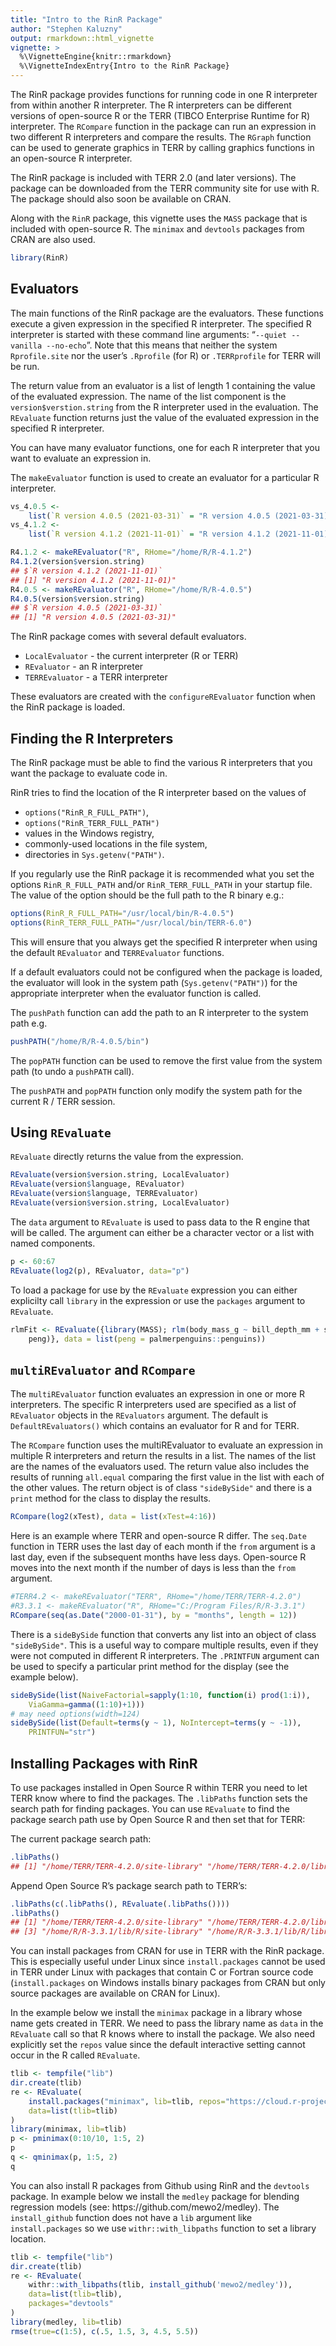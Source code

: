 ```yaml
---
title: "Intro to the RinR Package"
author: "Stephen Kaluzny"
output: rmarkdown::html_vignette
vignette: >
  %\VignetteEngine{knitr::rmarkdown}
  %\VignetteIndexEntry{Intro to the RinR Package}
---
```


<!--
Copyright 2021. TIBCO Software Inc.
This file is subject to the license terms contained
in the license file that is distributed with this file.
-->

The RinR package provides functions for running code in one R interpreter
from within another R interpreter.
The R interpreters can be different versions of open-source R
or the TERR (TIBCO Enterprise Runtime for R) interpreter.
The `RCompare` function in the package can run an expression in two different
R interpreters and compare the results.
The `RGraph` function can be used to generate graphics in TERR
by calling graphics functions in an open-source R interpreter.

The RinR package is included with TERR 2.0 (and later versions).
The package can be downloaded from the TERR community site for
use with R.
The package should also soon be available on CRAN.

Along with the `RinR` package, this vignette uses the `MASS` package that is
included with open-source R.
The `minimax` and `devtools` packages from CRAN are also used.

```r
library(RinR)
```

## Evaluators
The main functions of the RinR package are the evaluators.
These functions execute a given expression in the specified R interpreter.
The specified R interpreter is started with these command
line arguments: "`--quiet --vanilla --no-echo`".
Note that this means that neither the  system `Rprofile.site` nor
the user's `.Rprofile` (for R) or `.TERRprofile` for TERR will be run.

The return value from an evaluator is a list of length 1
containing the value of the evaluated expression.
The name of the list component is the `version$verstion.string`
from the R interpreter used in the evaluation.
The `REvaluate` function returns just the value of the
evaluated expression in the specified R interpreter.

You can have many evaluator functions, one for each R interpreter
that you want to evaluate an expression in.

The `makeEvaluator` function is used to create an evaluator
for a particular R interpreter.

```r
vs_4.0.5 <-
    list(`R version 4.0.5 (2021-03-31)` = "R version 4.0.5 (2021-03-31)")
vs_4.1.2 <-
    list(`R version 4.1.2 (2021-11-01)` = "R version 4.1.2 (2021-11-01)")
```

```r
R4.1.2 <- makeREvaluator("R", RHome="/home/R/R-4.1.2")
R4.1.2(version$version.string)
## $`R version 4.1.2 (2021-11-01)`
## [1] "R version 4.1.2 (2021-11-01)"
R4.0.5 <- makeREvaluator("R", RHome="/home/R/R-4.0.5")
R4.0.5(version$version.string)
## $`R version 4.0.5 (2021-03-31)`
## [1] "R version 4.0.5 (2021-03-31)"
```

The RinR package comes with several default evaluators.

* `LocalEvaluator` - the current interpreter (R or TERR)
* `REvaluator` - an R interpreter
* `TERREvaluator` - a TERR interpreter

These evaluators are created with the `configureREvaluator` function
when the RinR package is loaded.

## Finding the R Interpreters

The RinR package must be able to find the various R interpreters that you
want the package to evaluate code in.

RinR tries to find the location of the R interpreter based on the values of

* `options("RinR_R_FULL_PATH")`,
* `options("RinR_TERR_FULL_PATH")`
* values in the Windows registry,
* commonly-used locations in the file system,
* directories in `Sys.getenv("PATH")`.

If you regularly use the RinR package it is recommended what you set the
options `RinR_R_FULL_PATH` and/or `RinR_TERR_FULL_PATH` in your
startup file.
The value of the option should be the full path to the R binary e.g.:
```r
options(RinR_R_FULL_PATH="/usr/local/bin/R-4.0.5")
options(RinR_TERR_FULL_PATH="/usr/local/bin/TERR-6.0")
```
This will ensure that you always get the specified R interpreter when using
the default `REvaluator` and `TERREvaluator` functions.

If a default evaluators could not be configured when the
package is loaded,
the evaluator will look in the system path (`Sys.getenv("PATH")`)
for the appropriate interpreter when the evaluator function is called.

The `pushPath` function can add the path to an R interpreter to the system path e.g.

```r
pushPATH("/home/R/R-4.0.5/bin")
```

The `popPATH` function can  be used to remove the first value from the
system path (to undo a `pushPATH` call).

The `pushPATH` and `popPATH` function only modify the system path
for the current R / TERR session.

## Using `REvaluate`

`REvaluate` directly returns the value from the expression.
```r
REvaluate(version$version.string, LocalEvaluator)
REvaluate(version$language, REvaluator)
REvaluate(version$language, TERREvaluator)
REvaluate(version$version.string, LocalEvaluator)
```

The `data` argument to `REvaluate` is used to pass data to the R engine that
will be called.
The argument can either be a character vector or a list with named components.

```r
p <- 60:67
REvaluate(log2(p), REvaluator, data="p")
```

To load a package for use by the `REvaluate` expression you can
either explicilty call `library` in the expression
or use the `packages` argument to `REvaluate`.
```r
rlmFit <- REvaluate({library(MASS); rlm(body_mass_g ~ bill_depth_mm + sex,
    peng)}, data = list(peng = palmerpenguins::penguins))
```

## `multiREvaluator` and `RCompare`

The `multiREvaluator` function evaluates an expression in one
or more R interpreters.
The specific R interpreters used are specified as a list of `REvaluator`
objects in the `REvaluators` argument.
The default is `DefaultREvaluators()` which contains an evaluator
for R and for TERR.

The `RCompare` function uses the multiREvaluator to evaluate
an expression in multiple R interpreters and return the results in a list.
The names of the list are the names of the evaluators used.
The return value also includes the results of running
`all.equal` comparing the first value in the list with each of the
other values.
The return object is of class `"sideBySide"` and there is a `print`
method for the class to display the results.

```r
RCompare(log2(xTest), data = list(xTest=4:16))
```

Here is an example where TERR and open-source R differ.
The `seq.Date` function in TERR uses the last day of each month if the `from` argument is
a last day, even if the subsequent months have less days.
Open-source R moves into the next month if the number of days is less than the `from` argument.
```r
#TERR4.2 <- makeREvaluator("TERR", RHome="/home/TERR/TERR-4.2.0")
#R3.3.1 <- makeREvaluator("R", RHome="C:/Program Files/R/R-3.3.1")
RCompare(seq(as.Date("2000-01-31"), by = "months", length = 12))
```

There is a `sideBySide` function that converts any list into
an object of class `"sideBySide"`.
This is a useful way to compare multiple results, even if
they were not computed in different R interpreters.
The `.PRINTFUN` argument can be used to specify a particular
print method for the display (see the example below).

```r
sideBySide(list(NaiveFactorial=sapply(1:10, function(i) prod(1:i)),
    ViaGamma=gamma((1:10)+1)))
# may need options(width=124)
sideBySide(list(Default=terms(y ~ 1), NoIntercept=terms(y ~ -1)),
    PRINTFUN="str")
```

## Installing Packages with RinR

To use packages installed in Open Source R within TERR you need to
let TERR know where to find the packages.
The `.libPaths` function sets the search path for finding packages.
You can use `REvaluate` to find the package search path use by Open Source
R and then set that for TERR:

The current package search path:
```r
.libPaths()
## [1] "/home/TERR/TERR-4.2.0/site-library" "/home/TERR/TERR-4.2.0/library"
```

Append Open Source R's package search path to TERR's:
```r
.libPaths(c(.libPaths(), REvaluate(.libPaths())))
.libPaths()
## [1] "/home/TERR/TERR-4.2.0/site-library" "/home/TERR/TERR-4.2.0/library"
## [3] "/home/R/R-3.3.1/lib/R/site-library" "/home/R/R-3.3.1/lib/R/library"
```

You can install packages from CRAN for use in TERR with the RinR package.
This is especially useful under Linux since `install.packages` cannot
be used in TERR under Linux with packages that contain C or Fortran
source code
(`install.packages` on Windows installs binary packages from CRAN but
only source packages are available on CRAN for Linux).

In the example below we install the `minimax` package in a library whose
name gets created in TERR.
We need to pass the library name as `data` in the `REvaluate` call so that
R knows where to install the package.
We also need explicitly set the `repos` value since the default interactive
setting cannot occur in the R called `REvaluate`.

```r
tlib <- tempfile("lib")
dir.create(tlib)
re <- REvaluate(
    install.packages("minimax", lib=tlib, repos="https://cloud.r-project.org"),
    data=list(tlib=tlib)
)
library(minimax, lib=tlib)
p <- pminimax(0:10/10, 1:5, 2)
p
q <- qminimax(p, 1:5, 2)
q
```

You can also install R packages from Github using RinR and the `devtools`
package.
In example below we install the `medley` package for blending regression models
(see: https://github.com/mewo2/medley).
The `install_github` function does not have a `lib` argument
like `install.packages`
so we use `withr::with_libpaths` function to set a library location.
```r
tlib <- tempfile("lib")
dir.create(tlib)
re <- REvaluate(
    withr::with_libpaths(tlib, install_github('mewo2/medley')),
    data=list(tlib=tlib),
    packages="devtools"
)
library(medley, lib=tlib)
rmse(true=c(1:5), c(.5, 1.5, 3, 4.5, 5.5))
```
